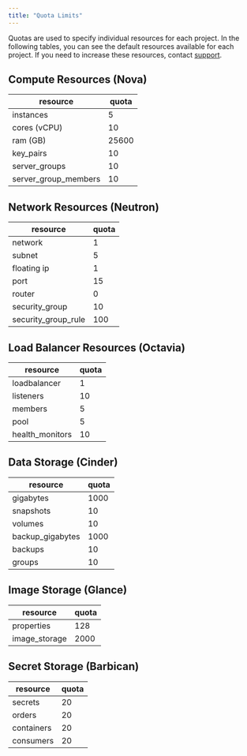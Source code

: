 ```yaml
---
title: "Quota Limits"
---
```

Quotas are used to specify individual resources for each project. In the following tables, you can see the default resources available for each project. If you need to increase these resources, contact [support](./get-support).

## Compute Resources (Nova)

| resource             | quota |
|----------------------|-------|
| instances            | 5     |
| cores (vCPU)         | 10    |
| ram (GB)             | 25600 |
| key_pairs            | 10    |
| server_groups        | 10    |
| server_group_members | 10    |

## Network Resources (Neutron)

| resource            | quota |
|---------------------|-------|
| network             | 1     |
| subnet              | 5     |
| floating ip         | 1     |
| port                | 15    |
| router              | 0     |
| security_group      | 10    |
| security_group_rule | 100   |

## Load Balancer Resources (Octavia)

| resource        | quota |
|-----------------|-------|
| loadbalancer    | 1     |
| listeners       | 10    |
| members         | 5     |
| pool            | 5     |
| health_monitors | 10    |

## Data Storage (Cinder)

| resource             | quota     |
|----------------------|-----------|
| gigabytes            | 1000      |
| snapshots            | 10        |
| volumes              | 10        |
| backup_gigabytes     | 1000      |
| backups              | 10        |
| groups               | 10        |

## Image Storage (Glance)

| resource      | quota |
|---------------|-------|
| properties    | 128   |
| image_storage | 2000  |

## Secret Storage (Barbican)

| resource    | quota |
|-------------|-------|
| secrets     | 20    |
| orders      | 20    |
| containers  | 20    |
| consumers   | 20    |
